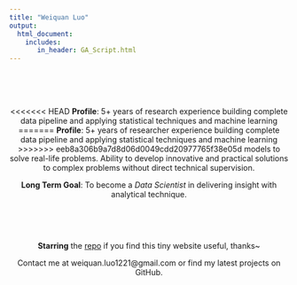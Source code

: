 ```yaml
---
title: "Weiquan Luo"
output: 
  html_document:
    includes:
       in_header: GA_Script.html
---
```



<script type="text/javascript" color="0,0,0" opacity='0.5' zIndex="-1" count="60" src="site_libs/canvas-nest/canvas-nest.js"></script>　

<style type="text/css">
h1.title {
  font-size: 38px;
  color: DarkRed;
  text-align: center;
}
.main-container {
  max-width: 1800px;
  margin-left: auto;
  margin-right: auto;
}
html,body{
  width:100%;
  height: 100%;
}

</style>


<br />


<center>

<<<<<<< HEAD
**Profile**: 5+ years of research experience building complete data pipeline and applying statistical techniques and machine learning   
=======
**Profile**: 5+ years of researcher experience building complete data pipeline and applying statistical techniques and machine learning   
>>>>>>> eeb8a306b9a7d8d06d0049cdd20977765f38e05d
models to solve real-life problems. Ability to develop innovative and practical solutions to complex problems without direct technical supervision. 

**Long Term Goal**: To become a *Data Scientist* in delivering insight with analytical technique. 

<br />


<br />

**Starring** the [repo](https://github.com/WeiquanLuo/WeiquanLuo.github.io) if you find this tiny website useful, thanks~

Contact me at weiquan.luo1221@gmail.com or find my latest projects on GitHub.
</center>


